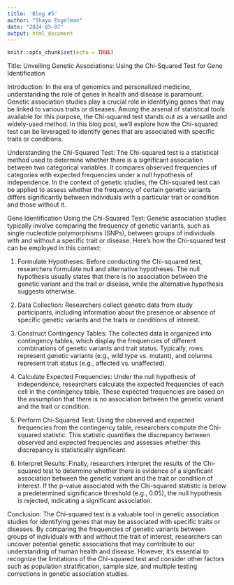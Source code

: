 ```yaml
---
title: 'Blog #5'
author: "Shaya Engelman"
date: "2024-05-07"
output: html_document
---
```


```r
knitr::opts_chunk$set(echo = TRUE)
```

Title: Unveiling Genetic Associations: Using the Chi-Squared Test for Gene Identification

Introduction:
In the era of genomics and personalized medicine, understanding the role of genes in health and disease is paramount. Genetic association studies play a crucial role in identifying genes that may be linked to various traits or diseases. Among the arsenal of statistical tools available for this purpose, the Chi-squared test stands out as a versatile and widely-used method. In this blog post, we'll explore how the Chi-squared test can be leveraged to identify genes that are associated with specific traits or conditions.

Understanding the Chi-Squared Test:
The Chi-squared test is a statistical method used to determine whether there is a significant association between two categorical variables. It compares observed frequencies of categories with expected frequencies under a null hypothesis of independence. In the context of genetic studies, the Chi-squared test can be applied to assess whether the frequency of certain genetic variants differs significantly between individuals with a particular trait or condition and those without it.

Gene Identification Using the Chi-Squared Test:
Genetic association studies typically involve comparing the frequency of genetic variants, such as single nucleotide polymorphisms (SNPs), between groups of individuals with and without a specific trait or disease. Here's how the Chi-squared test can be employed in this context:

1. Formulate Hypotheses: Before conducting the Chi-squared test, researchers formulate null and alternative hypotheses. The null hypothesis usually states that there is no association between the genetic variant and the trait or disease, while the alternative hypothesis suggests otherwise.

2. Data Collection: Researchers collect genetic data from study participants, including information about the presence or absence of specific genetic variants and the traits or conditions of interest.

3. Construct Contingency Tables: The collected data is organized into contingency tables, which display the frequencies of different combinations of genetic variants and trait status. Typically, rows represent genetic variants (e.g., wild type vs. mutant), and columns represent trait status (e.g., affected vs. unaffected).

4. Calculate Expected Frequencies: Under the null hypothesis of independence, researchers calculate the expected frequencies of each cell in the contingency table. These expected frequencies are based on the assumption that there is no association between the genetic variant and the trait or condition.

5. Perform Chi-Squared Test: Using the observed and expected frequencies from the contingency table, researchers compute the Chi-squared statistic. This statistic quantifies the discrepancy between observed and expected frequencies and assesses whether this discrepancy is statistically significant.

6. Interpret Results: Finally, researchers interpret the results of the Chi-squared test to determine whether there is evidence of a significant association between the genetic variant and the trait or condition of interest. If the p-value associated with the Chi-squared statistic is below a predetermined significance threshold (e.g., 0.05), the null hypothesis is rejected, indicating a significant association.

Conclusion:
The Chi-squared test is a valuable tool in genetic association studies for identifying genes that may be associated with specific traits or diseases. By comparing the frequencies of genetic variants between groups of individuals with and without the trait of interest, researchers can uncover potential genetic associations that may contribute to our understanding of human health and disease. However, it's essential to recognize the limitations of the Chi-squared test and consider other factors such as population stratification, sample size, and multiple testing corrections in genetic association studies.